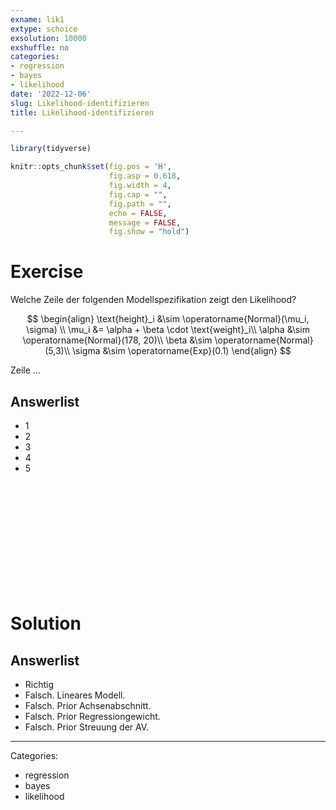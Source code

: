 ```yaml
---
exname: lik1
extype: schoice
exsolution: 10000
exshuffle: no
categories:
- regression
- bayes
- likelihood
date: '2022-12-06'
slug: Likelihood-identifizieren
title: Likelihood-identifizieren

---
```





```r
library(tidyverse)

```


```r
knitr::opts_chunk$set(fig.pos = 'H',
                      fig.asp = 0.618,
                      fig.width = 4,
                      fig.cap = "", 
                      fig.path = "",
                      echo = FALSE,
                      message = FALSE,
                      fig.show = "hold")
```






# Exercise

Welche Zeile der folgenden Modellspezifikation zeigt den Likelihood?

$$
\begin{align}
\text{height}_i &\sim \operatorname{Normal}(\mu_i, \sigma) \\
\mu_i &= \alpha + \beta \cdot  \text{weight}_i\\
\alpha &\sim \operatorname{Normal}(178, 20)\\
\beta &\sim \operatorname{Normal}(5,3)\\
\sigma &\sim \operatorname{Exp}(0.1)
\end{align}
$$


Zeile ...

Answerlist
----------
* 1
* 2
* 3
* 4
* 5




</br>
</br>
</br>
</br>
</br>
</br>
</br>
</br>
</br>
</br>

# Solution


Answerlist
----------
* Richtig
* Falsch. Lineares Modell.
* Falsch. Prior Achsenabschnitt.
* Falsch. Prior Regressiongewicht.
* Falsch. Prior Streuung der AV.




---

Categories: 

- regression
- bayes
- likelihood

